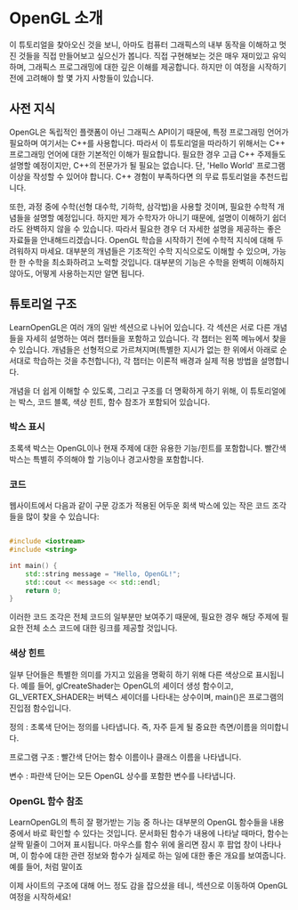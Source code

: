 # OpenGL 소개

이 튜토리얼을 찾아오신 것을 보니, 아마도 컴퓨터 그래픽스의 내부 동작을 이해하고 멋진 것들을 직접 만들어보고 싶으신가 봅니다. 직접 구현해보는 것은 매우 재미있고 유익하며, 그래픽스 프로그래밍에 대한 깊은 이해를 제공합니다. 하지만 이 여정을 시작하기 전에 고려해야 할 몇 가지 사항들이 있습니다.

## 사전 지식

OpenGL은 독립적인 플랫폼이 아닌 그래픽스 API이기 때문에, 특정 프로그래밍 언어가 필요하며 여기서는 C++를 사용합니다. 따라서 이 튜토리얼을 따라하기 위해서는 C++ 프로그래밍 언어에 대한 기본적인 이해가 필요합니다. 필요한 경우 고급 C++ 주제들도 설명할 예정이지만, C++의 전문가가 될 필요는 없습니다. 단, 'Hello World' 프로그램 이상을 작성할 수 있어야 합니다. C++ 경험이 부족하다면  <LinkBlock url="https://www.learncpp.com" text="Learn Cpp"/> 의 무료 튜토리얼을 추천드립니다.

또한, 과정 중에 수학(선형 대수학, 기하학, 삼각법)을 사용할 것이며, 필요한 수학적 개념들을 설명할 예정입니다. 하지만 제가 수학자가 아니기 때문에, 설명이 이해하기 쉽더라도 완벽하지 않을 수 있습니다. 따라서 필요한 경우 더 자세한 설명을 제공하는 좋은 자료들을 안내해드리겠습니다. OpenGL 학습을 시작하기 전에 수학적 지식에 대해 두려워하지 마세요. 대부분의 개념들은 기초적인 수학 지식으로도 이해할 수 있으며, 가능한 한 수학을 최소화하려고 노력할 것입니다. 대부분의 기능은 수학을 완벽히 이해하지 않아도, 어떻게 사용하는지만 알면 됩니다.

## 튜토리얼 구조

LearnOpenGL은 여러 개의 일반 섹션으로 나뉘어 있습니다. 각 섹션은 서로 다른 개념들을 자세히 설명하는 여러 챕터들을 포함하고 있습니다. 각 챕터는 왼쪽 메뉴에서 찾을 수 있습니다. 개념들은 선형적으로 가르쳐지며(특별한 지시가 없는 한 위에서 아래로 순서대로 학습하는 것을 추천합니다), 각 챕터는 이론적 배경과 실제 적용 방법을 설명합니다.

개념을 더 쉽게 이해할 수 있도록, 그리고 구조를 더 명확하게 하기 위해, 이 튜토리얼에는 박스, 코드 블록, 색상 힌트, 함수 참조가 포함되어 있습니다.

### 박스 표시

<Info>
초록색 박스는 OpenGL이나 현재 주제에 대한 유용한 기능/힌트를 포함합니다.
</Info>

<Warning>
빨간색 박스는 특별히 주의해야 할 기능이나 경고사항을 포함합니다.
</Warning>

### 코드
웹사이트에서 다음과 같이 구문 강조가 적용된 어두운 회색 박스에 있는 작은 코드 조각들을 많이 찾을 수 있습니다:


```cpp

#include <iostream>
#include <string>

int main() {
    std::string message = "Hello, OpenGL!";
    std::cout << message << std::endl;
    return 0;
}
```

이러한 코드 조각은 전체 코드의 일부분만 보여주기 때문에, 필요한 경우 해당 주제에 필요한 전체 소스 코드에 대한 링크를 제공할 것입니다.

### 색상 힌트
일부 단어들은 특별한 의미를 가지고 있음을 명확히 하기 위해 다른 색상으로 표시됩니다. 예를 들어, <Green>glCreateShader</Green>는 OpenGL의 셰이더 생성 함수이고, <Blue>GL_VERTEX_SHADER</Blue>는 버텍스 셰이더를 나타내는 상수이며, <Red>main()</Red>은 프로그램의 진입점 함수입니다.

<Green>정의</Green> : 초록색 단어는 정의를 나타냅니다. 즉, 자주 듣게 될 중요한 측면/이름을 의미합니다.

<Red>프로그램 구조</Red> : 빨간색 단어는 함수 이름이나 클래스 이름을 나타냅니다. 

<Blue>변수</Blue> : 파란색 단어는 모든 OpenGL 상수를 포함한 변수를 나타냅니다.


### OpenGL 함수 참조
LearnOpenGL의 특히 잘 평가받는 기능 중 하나는 대부분의 OpenGL 함수들을 내용 중에서 바로 확인할 수 있다는 것입니다. 문서화된 함수가 내용에 나타날 때마다, 함수는 살짝 밑줄이 그어져 표시됩니다. 마우스를 함수 위에 올리면 잠시 후 팝업 창이 나타나며, 이 함수에 대한 관련 정보와 함수가 실제로 하는 일에 대한 좋은 개요를 보여줍니다.
예를 들어, <Func
  name="glEnable"
  params='[{"name":"cap","type":"GLenum","description":"OpenGL 기능을 나타내는 상수 값(GL capability)을 지정합니다."}]'
  description="glEnable 함수는 OpenGL에서 여러 상태 옵션이나 기능(예: 깊이 테스트, 알파 블렌딩 등)을 활성화할 수 있게 해줍니다. 기능이 한 번 활성화되면, glDisable 함수를 사용해 비활성화하기 전까지는 계속 활성화된 상태로 유지됩니다."
  example="glEnable(GL_DEPTH_TEST);"
  tags='["Initialization"]'
/> 처럼 말이죠 

이제 사이트의 구조에 대해 어느 정도 감을 잡으셨을 테니, <LinkBlock url="getting-started" text="시작하기"/> 섹션으로 이동하여 OpenGL 여정을 시작하세요!
